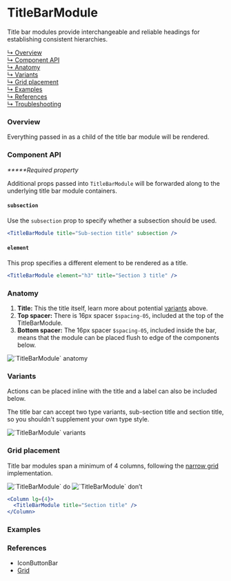 



# TitleBarModule

Title bar modules provide interchangeable and reliable headings for establishing consistent hierarchies.

[↳ Overview](#overview)  
[↳ Component API](#component-api)  
[↳ Anatomy](#anatomy)  
[↳ Variants](#variants)  
[↳ Grid placement](#grid-placement)  
[↳ Examples](#examples)  
[↳ References](#references)  
[↳ Troubleshooting](#troubleshooting)

### Overview

Everything passed in as a child of the title bar module will be rendered.

<Canvas>
  <Story id="layout-modules-titlebarmodule--default" parameters={parameters} />
</Canvas>

### Component API

<ArgsTable />

_**\***Required property_

Additional props passed into `TitleBarModule` will be forwarded along to the underlying title bar module containers.

#### `subsection`

Use the `subsection` prop to specify whether a subsection should be used.

<Canvas withSource="none">
  <Default title="Sub-section title" subsection parameters={parameters} />
</Canvas>

```jsx
<TitleBarModule title="Sub-section title" subsection />
```

#### `element`

This prop specifies a different element to be rendered as a title.

<Canvas withSource="none">
  <Default element="h3" title="Section 3 title" parameters={parameters} />
</Canvas>

```jsx
<TitleBarModule element="h3" title="Section 3 title" />
```

### Anatomy

1. **Title:** This the title itself, learn more about potential [variants](#variants) above.
2. **Top spacer:** There is 16px spacer `$spacing-05`, included at the top of the TitleBarModule.
3. **Bottom spacer:** The 16px spacer `$spacing-05`, included inside the bar, means that the module can be placed flush to edge of the components below.

<img alt="`TitleBarModule` anatomy" src={anatomy} />

### Variants

Actions can be placed inline with the title and a label can also be included below.

The title bar can accept two type variants, sub-section title and section title, so you shouldn't supplement your own type style.

<img alt="`TitleBarModule` variants" src={variants} />

<Source id="layout-modules-titlebarmodule--variant" />

### Grid placement

Title bar modules span a minimum of 4 columns, following the [narrow grid](https://react.carbondesignsystem.com/?path=/docs/grid--narrow) implementation.

<Row>
  <Column>
    <img alt="`TitleBarModule` do" src={doImage} />
  </Column>

  <Column>
    <img alt="`TitleBarModule` donʼt" src={dont} />
  </Column>
</Row>

```jsx
<Column lg={4}>
  <TitleBarModule title="Section title" />
</Column>
```

### Examples

<Row>
  <Detail />
  <Overview />
</Row>

### References

- <LinkTo kind="patterns-iconbuttonbar" story="default">
    IconButtonBar
  </LinkTo>
- [Grid](https://react.carbondesignsystem.com/?path=/docs/grid--narrow)

<Troubleshooting />
